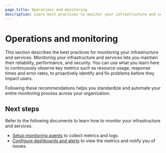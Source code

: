```yaml
---
page_title: Operations and monitoring
description: Learn best practices to monitor your infrastructure and services.
---
```


# Operations and monitoring

This section describes the best practices for monitoring your infrastructure and services. Monitoring your infrastructure and services lets you maintain their reliability, performance, and security. You can use what you learn here to continuously observe key metrics such as resource usage, response times and error rates, to proactively identify and fix problems before they impact users. 

Following these recommendations helps you standardize and automate your entire monitoring process across your organization.

## Next steps

Refer to the following documents to learn how to monitor your infrastructure and services.

- [Setup monitoring agents](/well-architected-framework/automate-and-define-processes/ops-monitoring/setup-monitoring-agents) to collect metrics and logs.
- [Configure dashboards and alerts](/well-architected-framework/automate-and-define-processes/ops-monitoring/dashboard-alerts) to view the metrics and notify you of issues.